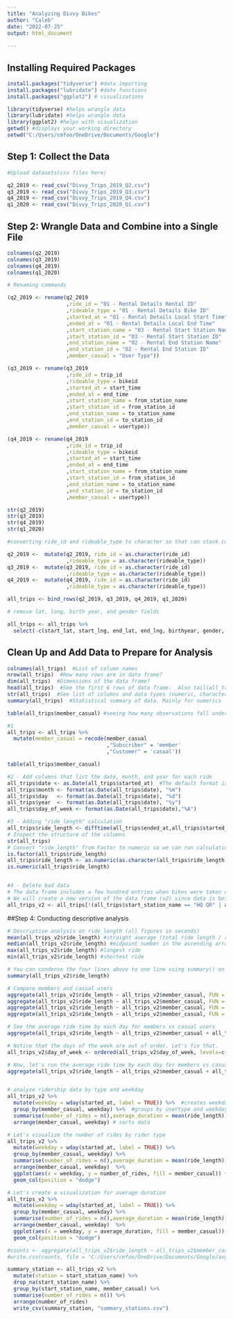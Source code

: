 ---
title: "Analyzing Divvy Bikes"
author: "Caleb"
date: "2022-07-25"
output: html_document
 
---

## Installing Required Packages

```{r install packages}
install.packages("tidyverse") #data importing
install.packages("lubridate") #date functions
install.packages("ggplot2") # visualizations

```

```{r wrangling the data}

library(tidyverse) #helps wrangle data
library(lubridate) #helps wrangle data
library(ggplot2) #helps with visualization
getwd() #displays your working directory
setwd("C:/Users/cmfoo/OneDrive/Documents/Google")

```

## Step 1: Collect the Data

```{r uploading files}

#Upload datasets(csv files here)

q2_2019 <- read_csv("Divvy_Trips_2019_Q2.csv")
q3_2019 <- read_csv("Divvy_Trips_2019_Q3.csv")
q4_2019 <- read_csv("Divvy_Trips_2019_Q4.csv")
q1_2020 <- read_csv("Divvy_Trips_2020_Q1.csv")

```

## Step 2: Wrangle Data and Combine into a Single File

```{r Wrangling and Combining Data}

colnames(q2_2019)
colnames(q3_2019)
colnames(q4_2019)
colnames(q1_2020)

```

```{r renaming tables}
# Renaming commands

(q2_2019 <- rename(q2_2019
                   ,ride_id = "01 - Rental Details Rental ID"
                   ,rideable_type = "01 - Rental Details Bike ID" 
                   ,started_at = "01 - Rental Details Local Start Time"  
                   ,ended_at = "01 - Rental Details Local End Time"  
                   ,start_station_name = "03 - Rental Start Station Name" 
                   ,start_station_id = "03 - Rental Start Station ID"
                   ,end_station_name = "02 - Rental End Station Name" 
                   ,end_station_id = "02 - Rental End Station ID"
                   ,member_casual = "User Type"))

(q3_2019 <- rename(q3_2019
                   ,ride_id = trip_id
                   ,rideable_type = bikeid 
                   ,started_at = start_time  
                   ,ended_at = end_time  
                   ,start_station_name = from_station_name 
                   ,start_station_id = from_station_id 
                   ,end_station_name = to_station_name 
                   ,end_station_id = to_station_id 
                   ,member_casual = usertype))

(q4_2019 <- rename(q4_2019
                   ,ride_id = trip_id
                   ,rideable_type = bikeid 
                   ,started_at = start_time  
                   ,ended_at = end_time  
                   ,start_station_name = from_station_name 
                   ,start_station_id = from_station_id 
                   ,end_station_name = to_station_name 
                   ,end_station_id = to_station_id 
                   ,member_casual = usertype))

```

```{r inspecting dataframes}

str(q2_2019)
str(q3_2019)
str(q4_2019)
str(q1_2020)

```

```{r converting}

#converting ride_id and rideable_type to character so that can stack correctly

q2_2019 <-  mutate(q2_2019, ride_id = as.character(ride_id)
                   ,rideable_type = as.character(rideable_type)) 
q3_2019 <-  mutate(q3_2019, ride_id = as.character(ride_id)
                   ,rideable_type = as.character(rideable_type)) 
q4_2019 <-  mutate(q4_2019, ride_id = as.character(ride_id)
                   ,rideable_type = as.character(rideable_type)) 

```

```{r combining data frames into one big data frame}

all_trips <- bind_rows(q2_2019, q3_2019, q4_2019, q1_2020)

```

```{r removing rows}
# remove lat, long, birth year, and gender fields

all_trips <- all_trips %>% 
  select(-c(start_lat, start_lng, end_lat, end_lng, birthyear, gender, "01 - Rental Details Duration In Seconds Uncapped",   "05 - Member Details Member Birthday Year", "Member Gender", "tripduration"))

```

## Clean Up and Add Data to Prepare for Analysis

```{r checking the new table}

colnames(all_trips)  #List of column names
nrow(all_trips)  #How many rows are in data frame?
dim(all_trips)  #Dimensions of the data frame?
head(all_trips)  #See the first 6 rows of data frame.  Also tail(all_trips)
str(all_trips)  #See list of columns and data types (numeric, character, etc)
summary(all_trips)  #Statistical summary of data. Mainly for numerics

```

```{r fixing all_trips table}
table(all_trips$member_casual) #seeing how many observations fall under each usertype

#1
all_trips <- all_trips %>% 
  mutate(member_casual = recode(member_casual 
                                ,"Subscriber" = 'member' 
                                ,"Customer" = 'casual'))

table(all_trips$member_casual)

#2 - Add columns that list the date, month, and year for each ride
all_trips$date <- as.Date(all_trips$started_at)  #The default format is yyyy-mm-dd
all_trips$month <- format(as.Date(all_trips$date), "%m")
all_trips$day   <- format(as.Date(all_trips$date), "%d")
all_trips$year  <- format(as.Date(all_trips$date), "%y")
all_trips$day_of_week <- format(as.Date(all_trips$date),"%A")

#3 - Adding "ride_length" calculation
all_trips$ride_length <- difftime(all_trips$ended_at,all_trips$started_at)
# Inspect the structure of the columns
str(all_trips)
# Convert "ride_length" from Factor to numeric so we can run calculations on the data
is.factor(all_trips$ride_length)
all_trips$ride_length <- as.numeric(as.character(all_trips$ride_length))
is.numeric(all_trips$ride_length)


#4 - Delete bad data
# The data frame includes a few hundred entries when bikes were taken out of docks and checked for quality by Divvy or ride_length was negative
# We will create a new version of the data frame (v2) since data is being removed
all_trips_v2 <- all_trips[!(all_trips$start_station_name == "HQ QR" | all_trips$ride_length<0),]

```

##Step 4: Conducting descriptive analysis

```{r descriptive analysis}

# Descriptive analysis on ride_length (all figures in seconds)
mean(all_trips_v2$ride_length) #straight average (total ride length / rides)
median(all_trips_v2$ride_length) #midpoint number in the ascending array of ride lengths
max(all_trips_v2$ride_length) #longest ride
min(all_trips_v2$ride_length) #shortest ride

# You can condense the four lines above to one line using summary() on the specific attribute
summary(all_trips_v2$ride_length)

# Compare members and casual users
aggregate(all_trips_v2$ride_length ~ all_trips_v2$member_casual, FUN = mean)
aggregate(all_trips_v2$ride_length ~ all_trips_v2$member_casual, FUN = median)
aggregate(all_trips_v2$ride_length ~ all_trips_v2$member_casual, FUN = max)
aggregate(all_trips_v2$ride_length ~ all_trips_v2$member_casual, FUN = min)

# See the average ride time by each day for members vs casual users
aggregate(all_trips_v2$ride_length ~ all_trips_v2$member_casual + all_trips_v2$day_of_week, FUN = mean)

# Notice that the days of the week are out of order. Let's fix that.
all_trips_v2$day_of_week <- ordered(all_trips_v2$day_of_week, levels=c("Sunday", "Monday", "Tuesday", "Wednesday", "Thursday", "Friday", "Saturday"))

# Now, let's run the average ride time by each day for members vs casual users
aggregate(all_trips_v2$ride_length ~ all_trips_v2$member_casual + all_trips_v2$day_of_week, FUN = mean)


# analyze ridership data by type and weekday
all_trips_v2 %>% 
  mutate(weekday = wday(started_at, label = TRUE)) %>%  #creates weekday field using wday()
  group_by(member_casual, weekday) %>%  #groups by usertype and weekday
  summarise(number_of_rides = n(),average_duration = mean(ride_length)) %>% #calculates the number of rides and average duration 
  arrange(member_casual, weekday) # sorts data

```

```{r visualizing the data}

# Let's visualize the number of rides by rider type
all_trips_v2 %>% 
  mutate(weekday = wday(started_at, label = TRUE)) %>% 
  group_by(member_casual, weekday) %>% 
  summarise(number_of_rides = n(),average_duration = mean(ride_length)) %>% 
  arrange(member_casual, weekday)  %>% 
  ggplot(aes(x = weekday, y = number_of_rides, fill = member_casual)) +
  geom_col(position = "dodge")

# Let's create a visualization for average duration
all_trips_v2 %>% 
  mutate(weekday = wday(started_at, label = TRUE)) %>% 
  group_by(member_casual, weekday) %>% 
  summarise(number_of_rides = n(),average_duration = mean(ride_length)) %>% 
  arrange(member_casual, weekday)  %>% 
  ggplot(aes(x = weekday, y = average_duration, fill = member_casual)) +
  geom_col(position = "dodge")


```

```{r exporting data}

#counts <- aggregate(all_trips_v2$ride_length ~ all_trips_v2$member_casual + all_trips_v2$day_of_week, FUN = mean)
#write.csv(counts, file = 'C:/Users/cmfoo/OneDrive/Documents/Google/avg._ride_length.csv')

```

```{r sation summary}

summary_station <- all_trips_v2 %>% 
  mutate(station = start_station_name) %>%
  drop_na(start_station_name) %>% 
  group_by(start_station_name, member_casual) %>%  
  summarise(number_of_rides = n()) %>%    
  arrange(number_of_rides)
  write_csv(summary_station, "summary_stations.csv")
```


